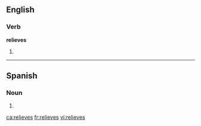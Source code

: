 ==English==

===Verb===
'''relieves'''

# {{third-person singular of|relieve}}

----

==Spanish==

===Noun===
{{infl|es|noun form|g=m|g2=p}}

# {{plural of|nocat=1|[[relieve#Spanish|relieve]]|lang=es}}

[[ca:relieves]]
[[fr:relieves]]
[[vi:relieves]]